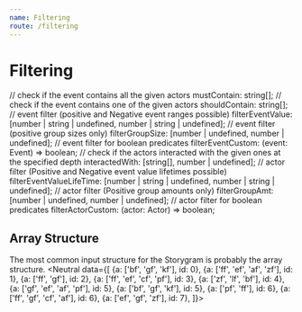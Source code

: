 ```yaml
---
name: Filtering
route: /filtering
---
```


# Filtering

// check if the event contains all the given actors
mustContain: string[];
// check if the event contains one of the given actors
shouldContain: string[];
// event filter (positive and Negative event ranges possible)
filterEventValue: [number | string | undefined, number | string | undefined];
// event filter (positive group sizes only)
  filterGroupSize: [number | undefined, number | undefined];
  // event filter for boolean predicates
  filterEventCustom: (event: Event) => boolean;
  // check if the actors interacted with the given ones at the specified depth
  interactedWith: [string[], number | undefined];
  // actor filter (Positive and Negative event value lifetimes possible)
  filterEventValueLifeTime: [number | string | undefined, number | string | undefined];
  // actor filter (Positive group amounts only)
  filterGroupAmt: [number | undefined, number | undefined];
  // actor filter for boolean predicates
  filterActorCustom: (actor: Actor) => boolean;

## Array Structure

The most common input structure for the Storygram is probably the array structure. 
<Playground>
  <Neutral data={[
    {a: ['bf', 'gf', 'kf'], id: 0},
    {a: ['ff', 'ef', 'af', 'zf'], id: 1},
    {a: ['ff', 'gf'], id: 2},
    {a: ['ff', 'ef', 'cf', 'pf'], id: 3},
    {a: ['zf', 'lf', 'bf'], id: 4},
    {a: ['gf', 'ef', 'af', 'pf'], id: 5},
    {a: ['bf', 'gf', 'kf'], id: 5},
    {a: ['pf', 'ff'], id: 6},
    {a: ['ff', 'gf', 'cf', 'af'], id: 6},
    {a: ['ef', 'gf', 'zf'], id: 7},
  ]}>
    </Neutral>
</Playground>
